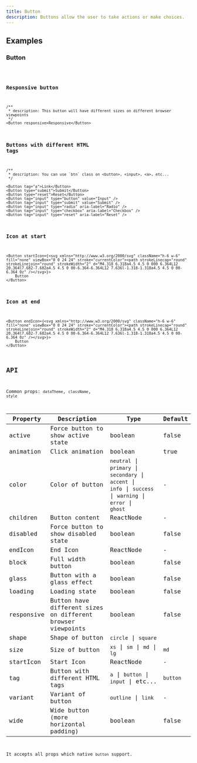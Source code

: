```yaml
---
title: Button
description: Buttons allow the user to take actions or make choices.
---
```


## Examples

### Button
<code src="./demo/basic.tsx" />

### Responsive button
```tsx live
/**
 * description: This button will have different sizes on different browser viewpoints
 */
<Button responsive>Responsive</Button>
```

### Buttons with different HTML tags
```tsx live
/**
 * description: You can use `btn` class on <button>, <input>, <a>, etc...
 */

<Button tag="a">Link</Button>
<Button type="submit">Submit</Button>
<Button type="reset">Reset</Button>
<Button tag="input" type="button" value="Input" />
<Button tag="input" type="submit" value="Submit" />
<Button tag="input" type="radio" aria-label="Radio" />
<Button tag="input" type="checkbox" aria-label="Checkbox" />
<Button tag="input" type="reset" aria-label="Reset" />
```


### Icon at start
```tsx live
<Button startIcon={<svg xmlns="http://www.w3.org/2000/svg" className="h-6 w-6" fill="none" viewBox="0 0 24 24" stroke="currentColor"><path strokeLinecap="round" strokeLinejoin="round" strokeWidth="2" d="M4.318 6.318a4.5 4.5 0 000 6.364L12 20.364l7.682-7.682a4.5 4.5 0 00-6.364-6.364L12 7.636l-1.318-1.318a4.5 4.5 0 00-6.364 0z" /></svg>}>
    Button
</Button>
```
### Icon at end
```tsx live
<Button endIcon={<svg xmlns="http://www.w3.org/2000/svg" className="h-6 w-6" fill="none" viewBox="0 0 24 24" stroke="currentColor"><path strokeLinecap="round" strokeLinejoin="round" strokeWidth="2" d="M4.318 6.318a4.5 4.5 0 000 6.364L12 20.364l7.682-7.682a4.5 4.5 0 00-6.364-6.364L12 7.636l-1.318-1.318a4.5 4.5 0 00-6.364 0z" /></svg>}>
    Button
</Button>
```

## API

Common props: `dataTheme`, `className`, `style`

| Property | Description | Type | Default |
| --- | --- | --- | --- |
| active | 	Force button to show active state | boolean | false |
| animation | Click animation | boolean | true |
| color | Color of button | `neutral` \| `primary` \| `secondary` \| `accent` \| <br/> `info` \| `success` \| `warning` \| `error` \| <br/> `ghost` | - |
| children | Button content | ReactNode | - |
| disabled | Force button to show disabled state | boolean | false |
| endIcon | End Icon | ReactNode | - |
| block | Full width button | boolean | false |
| glass | Button with a glass effect | boolean | false |
| loading | Loading state | boolean | false |
| responsive | Button have different sizes <br/> on different browser viewpoints | boolean | false |
| shape | Shape of button | `circle` \| `square` |  |
| size | Size of button | `xs` \| `sm` \| `md` \| `lg` | `md` |
| startIcon | Start Icon | ReactNode | - |
| tag | Button with different HTML tags | `a` \| `button`  \| `input` \| etc... | `button` |
| variant | Variant of button | `outline` \| `link` | - |
| wide | Wide button (more horizontal padding) | boolean | false |

It accepts all props which native `button` support.
